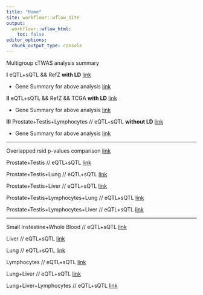 ```yaml
---
title: "Home"
site: workflowr::wflow_site
output:
  workflowr::wflow_html:
    toc: false
editor_options:
  chunk_output_type: console
---
```


Multigroup cTWAS analysis summary

**I** eQTL+sQTL && RefZ **with LD** [link](cTWAS_LD_european_combined_output.html)

+ Gene Summary for above analysis [link](cTWAS_LD_european_GENE_SUMMARY.html)

**II** eQTL+sQTL && RefZ && TCGA **with LD** [link](cTWAS_LD_european_combined3_output.html)

+ Gene Summary for above analysis [link](cTWAS_LD_european3_GENE_SUMMARY.html)

**III** Prostate+Testis+Lymphocytes // eQTL+sQTL **without LD** [link](cTWAS_noLD_european_prostatetestislymphocytes_output.html)

+ Gene Summary for above analysis [link](cTWAS_noLD_european_GENE_SUMMARY.html)

---

Overlapped rsid p-values comparison [link](overlapped_pvalue.html)

Prostate+Testis // eQTL+sQTL [link](cTWAS_noLD_european_prostatetestis_output.html)

Prostate+Testis+Lung // eQTL+sQTL [link](cTWAS_noLD_european_prostatetestislung_output.html)

Prostate+Testis+Liver // eQTL+sQTL [link](cTWAS_noLD_european_prostatetestisliver_output.html)

Prostate+Testis+Lymphocytes+Lung // eQTL+sQTL [link](cTWAS_noLD_european_prostatetestislymphocyteslung_output.html)

Prostate+Testis+Lymphocytes+Liver // eQTL+sQTL [link](cTWAS_noLD_european_prostatetestislymphocytesliver_output.html)

---

Small Instestine+Whole Blood // eQTL+sQTL [link](cTWAS_noLD_european_intestinewb_output.html)

Liver // eQTL+sQTL [link](cTWAS_noLD_european_liver_output.html)

Lung // eQTL+sQTL [link](cTWAS_noLD_european_lung_output.html)

Lymphocytes // eQTL+sQTL [link](cTWAS_noLD_european_lymphocytes_output.html)

Lung+Liver // eQTL+sQTL [link](cTWAS_noLD_european_lungliver_output.html)

Lung+Liver+Lymphocytes // eQTL+sQTL [link](cTWAS_noLD_european_lungliverlymphocytes_output.html)

